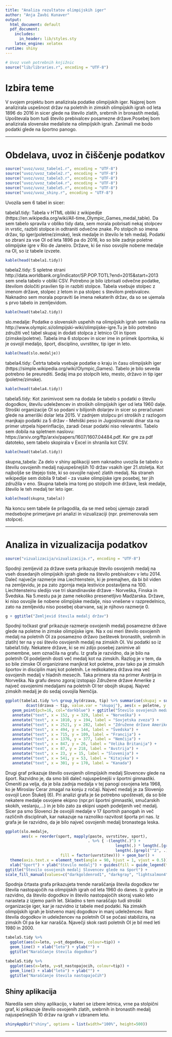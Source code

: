 ```yaml
---
title: "Analiza rezultatov olimpijskih iger"
author: "Anja Žavbi Kunaver"
output:
  html_document: default
  pdf_document:
    includes:
      in_header: lib/styles.sty
    latex_engine: xelatex
runtime: shiny
---
```


```r
# Uvoz vseh potrebnih knjižnic
source("lib/libraries.r", encoding = "UTF-8")
```

# Izbira teme

V svojem projektu bom analizirala podatke olimpijskih iger. Najprej bom analizirala uspešnost držav na poletnih in zimskih olimpijskih igrah od leta 1896 do 2016 in sicer glede na število zlatih, srebrnih in bronastih medalj. Upoštevala bom tudi število prebivalcev posamezne države.Posebej bom analizirala slovenske medaliste na olimpijskih igrah. Zanimali me bodo podatki glede na športno panogo.

***

# Obdelava, uvoz in čiščenje podatkov

```r
source("uvoz/uvoz_tabele1.r", encoding = "UTF-8")
source("uvoz/uvoz_tabele2.r", encoding = "UTF-8")
source("uvoz/uvoz_tabele3.r", encoding = "UTF-8")
source("uvoz/uvoz_tabele4.r", encoding = "UTF-8")
source("uvoz/uvoz_tabele5.r", encoding = "UTF-8")
source("uvoz/uvoz_shiny.r", encoding = "UTF-8")
```

Uvozila sem 6 tabel in sicer:

tabela1.tidy: Tabela v HTML obliki z wikipedije (https://en.wikipedia.org/wiki/All-time_Olympic_Games_medal_table).
Da sem tabelo spravila v obliko tidy data, sem morala pobrisati nekaj stolpcev in vrstic, razbiti stolpce in odtraniti odvečne znake. Po stolpcih so imena držav, tip iger(poletne/zimske), lesk medalje in število le teh medalj. Podatki so zbrani za vse OI od leta 1896 pa do 2016, ko so bile zadnje poletne olimpijske igre v Rio de Janeiro. Države, ki še niso osvojile nobene medalje na OI, so iz tabele izvzete.

```r
kable(head(tabela1.tidy))
```

tabela2.tidy: S spletne strani http://data.worldbank.org/indicator/SP.POP.TOTL?end=2015&start=2013 sem snela tabelo v obliki CSV. Potrebno je bilo izbrisati odvečne podatke, številom določiti pravilen tip in razbiti stolpce. Tabela vsebuje stolpec z imenom države, stolpec z letom in pa stolpec s številom prebivalcev. Naknadno sem morala popraviti še imena nekaterih držav, da so se ujemala s prvo tabelo in zemljevidom.

```r
kable(head(tabela2.tidy))
```

slo.medalje: Podatke o slovenskih uspehih na olimpijskih igrah sem našla na http://www.olympic.si/olimpijski-wiki/olimpijske-igre.Tu je bilo potrebno združiti več tabel skupaj in dodati stolpca z letnico OI in tipom (zimske/poletne). Tabela ima 6 stolpcev in sicer ime in priimek športnika, ki je osvojil medaljo, šport, disciplino, uvrstitev, tip iger in leto.

```r
kable(head(slo.medalje))
```

tabela4.tidy: Četrta tabela vsebuje podatke o kraju in času olimpijskih iger (https://simple.wikipedia.org/wiki/Olympic_Games).
Tabelo je bilo seveda potrebno še preurediti. Sedaj ima po stolpcih leto, mesto, državo in tip iger (poletne/zimske).

```r
kable(head(tabela4.tidy))
```

tabela5.tidy: Kot zanimivost sem na dodala še tabelo s podatki o številu dogodkov, številu udeležencev in stroških olimpijskih iger od leta 1960 dalje. Stroški organizacije OI so podani v bilijonih dolarjev in sicer so preračunani glede na ameriški dolar leta 2015. V zadnjem stolpcu pri stroških z razlogom manjkajo podatki za 5 držav - Mehiški peso in Jugoslovanski dinar sta na primer utrpela hiperinflacijo, zaradi česar podatki niso relevantni.
Tabelo sem dobila na spletnem naslovu: https://arxiv.org/ftp/arxiv/papers/1607/1607.04484.pdf. Ker gre za pdf datoteko, sem tabelo skopirala v Excel in shranila kot CSV.

```r
kable(head(tabela5.tidy))
```

skupna_tabela: Za delo v shiny aplikaciji sem naknadno uvozila še tabelo o številu osvojenih medalj najuspešnejših 10 držav vsakih iger 21.stoletja. Kot najboljše se štejejo tiste, ki so osvojile največ zlatih medalj. Na straneh wikipedije sem dobila 9 tabel - za vsake olimpijske igre posebej, ter jih združila v eno. Skupna tabela ima torej po stolpcih ime države, lesk medalje, število le teh medalj ter leto iger.

```r
kable(head(skupna_tabela))
```

Na koncu sem tabele še prilagodila, da se med seboj ujemajo zaradi medsebojne primerjave pri analizi in vizualizaciji (npr. preimenovala sem stolpce).

***
# Analiza in vizualizacija podatkov

```r
source("vizualizacija/vizualizacija.r", encoding = "UTF-8")
```

Spodnji zemljevid za države sveta prikazuje število osvojenih medalj na vseh dosedanjih olimpijskih igrah glede na število prebivalcev v letu 2014.
Daleč največje razmerje ima Liechtenstein, ki je premajhen, da bi bil viden na zemljevidu, je pa zato zgornja meja lestivice postavljena na 100. Liechtensteinu sledijo vse tri skandinavske države - Norveška, Finska in Švedska. Na 5.mestu pa je zame nekoliko presenetljivo Madžarska.
Države, ki niso osvojile še nobene olimpijske medalje, niso vnešene v razpredelnico, zato na zemljevidu niso posebej obarvane, saj je njihovo razmerje 0.

```r
g + ggtitle("Zemljevid števila medalj držav")
```

Spodnji točkast graf prikazuje razmerje osvojenih medalj posamezne države glede na poletne in zimske olimpijske igre. Na x osi meri število osvojenih medalj na poletnih OI za posamezno državo (seštevek bronastih, srebrnih in zlatih) ter na y osi število osvojenih medalj na zimskih OI. Vsi podatki so iz tabela1.tidy. Nekatere države, ki se mi zdijo posebej zanimive ali pomembne, sem označila na grafu.
Iz grafa je razvidno, da je bilo na poletnih OI podeljenih dosti več medalj kot na zimskih. Razlog je v tem, da so bile zimske OI organizirane manjkrat kot poletne, prav tako pa je zimskih športov in disciplin manj kot poletnih. Le redkokatera država ima več osvojenih medalj v hladnih mesecih. Taka primera sta na primer Avstrija in Norveška.
Na grafu desno zgoraj izstopajo Združene države Amerike z največ osvojenimi medaljami na poletnih OI ter obojih skupaj. Največ zimskih medalj je do sedaj osvojila Nemčija.

```r
ggplot(tabela1.tidy %>% group_by(drzava, tip) %>% summarise(skupaj = sum(stevilo)) %>%
         dcast(drzava ~ tip, value.var = "skupaj"), aes(x = poletne, y = zimske)) +
   geom_point(pch=16, col="darkblue") + ggtitle("Število osvojenih medalj posamezne države") +
   annotate("text", x = 152, y = 329, label = "Norveška") +
   annotate("text", x = 1010, y = 194, label = "Sovjetska zveza") +
   annotate("text", x = 2521, y = 282, label = "Združene države Amerike") +
   annotate("text", x = 494, y = 144, label = "Švedska") +
   annotate("text", x = 715, y = 109, label = "Francija") +
   annotate("text", x = 1376, y = 377, label = "Nemčija") +
   annotate("text", x = 847, y = 26, label = "Velika Britanija") +
   annotate("text", x = 87, y = 218, label = "Avstrija") +
   annotate("text", x = 23, y = 15, label = "Slovenija") +
   annotate("text", x = 541, y = 53, label = "Kitajska") +
   annotate("text", x = 301, y = 170, label = "Kanada")
```

Drugi graf prikazuje število osvojenih olimpijskih medalj Slovencev glede na šport. Razvidno je, da smo bili daleč najuspešnejši v športni gimnastiki. Omeniti pa velja, da je bila zadnja medalja v tej panogi osvojena leta 1968, ko je Miroslav Cerar zmagal na konju z ročaji. Največ medalj je za Slovenijo osvojil Leon Štukelj (6).
Pri analizi grafa je še potrebno upoštevati, da so bile nekatere medalje osvojene ekipno (npr.pri športni gimnastiki, smučarskih skokih, veslanju,...) in je bilo zato za ekipni uspeh podeljenih več medalj.
Sicer pa smo Slovenci že osvojili medalje v 17 športnih panogah in več različnih disciplinah, kar nakazuje na raznoliko razvitost športa pri nas. Iz grafa je še razvidno, da je bilo največ osvojenih medalj bronastega leska.

```r
ggplot(slo.medalje,
       aes(x = reorder(sport, mapply(paste, uvrstitev, sport),
                                    . %>% { -(length(.)^3 +
                                                length(.) * length(.[grepl("^1", .)]) +
                                                length(.[grepl("^2", .)])) }),
                        fill = factor(uvrstitev))) + geom_bar() +
  theme(axis.text.x = element_text(angle = 90, hjust = 1, vjust = 0.5)) +
  xlab("šport") + ylab("število medalj") + guides(fill = guide_legend(title = "Uvrstitev")) +
ggtitle("Število osvojenih medalj Slovencev glede na šport") +
scale_fill_manual(values=c("darkgoldenrod1", "darkgray", "lightsalmon4"))
```

Spodnja črtasta grafa prikazujeta trende naraščanja števila dogodkov ter števila nastopajočih na olimpijskih igrah od leta 1960 do danes. Iz grafov je razvidno, da število dogodkov in število nastopajočih skoraj vsako leto narasteta z izjemo parih let. Skladno s tem naraščajo tudi stroški organizacije iger, kar je razvidno iz tabele med podatki. Na zimskih olimpijskih igrah je bistveno manj dogodkov in manj udeležencev. Rast števila dogodkov in udeležencev na poletnih OI se počasi stabilizira, na zimskih OI pa še kar narašča. Njavečji skok rasti poletnih OI je bil med leti 1980 in 2000.

```r
tabela5.tidy %>%
  ggplot(aes(x=leto, y=st_dogodkov, colour=tip)) +
  geom_line() + xlab("leto") + ylab("") +
  ggtitle("Naraščanje števila dogodkov")
```

```r
tabela5.tidy %>%
  ggplot(aes(x=leto, y=st_nastopajocih, colour=tip)) +
  geom_line() + xlab("leto") + ylab("") +
  ggtitle("Naraščanje števila nastopajočih")
```

## Shiny aplikacija

Naredila sem shiny aplikacijo, v kateri se izbere letnica, vrne pa stolpični graf, ki prikazuje število osvojenih zlatih, srebrnih in bronastih medalj najuspešnejših 10 držav na igrah v izbranem letu.

```r
shinyAppDir("shiny", options = list(width="100%", height=500))
```

***
